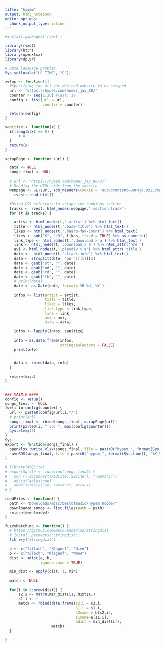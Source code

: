 ```yaml
---
title: "hypem"
output: html_notebook
editor_options: 
  chunk_output_type: inline
---
```


```r
#install.packages('rvest')

library(rvest)
library(httr)
library(openxlsx)
library(dplyr)

# Date language problem
Sys.setlocale("LC_TIME", "C");

setup <- function(){
  #Specifying the url for desired website to be scraped
  url <- 'https://hypem.com/homer_jay_88/'
  counter <- seq(1:20) #last: 19
  config <- list(url = url,
                 counter = counter)
  
  return(config)
}

sanitize <- function(x) {
  if(length(x) == 0) {
      x = "-"
  }
  return(x)
}

scrapPage <- function (url) {

  data <- NULL
  songs_final <- NULL
  
  # url <- "https://hypem.com/homer_jay_88/3/"
  # Reading the HTML code from the website
  webpage <- GET(url, add_headers(Cookie = 'eupubconsent=BOPbjdJOz2EcxAKAhAENAAAAyAAAAA; euconsent=BOPbjdJOz2EcxAKAhBENDK-AAAAvhr_7__7-_9_-_f__9uj3Gr_v_f__32ccL59v3h_7v-_7fi_-1nV4-_1vft9ydk1-5dtDztp507iakiPHmqNeb9n_mz1eZpRP58k09j5337Mw_v8_v-b7JCPN_Y3v-8K4; __utma=1717032.834699411.1538646883.1538646883.1538646883.1; googlepersonalization=Oyav2XOz2EcxgA; AUTH=03%3Aa82e12bba5187666ec4fc01f77b93440%3A1518848539%3A1349411633%3A09-AT')) %>%
    rvest::read_html()
  
  #Using CSS selectors to scrape the rankings section
  tracks <- rvest::html_nodes(webpage,'.section-track')
  for (t in tracks) {

    artist <- html_nodes(t,'.artist') %>% html_text()
    title <- html_nodes(t,'.base-title') %>% html_text()
    likes <- html_nodes(t,'.haarp-fav-count') %>% html_text() 
    likes <- sub("K", "e3", likes, fixed = TRUE) %>% as.numeric()
    link_type <- html_nodes(t,'.download > a') %>% html_text()
    link <- html_nodes(t,'.download > a') %>% html_attr('href')
    avi <- html_nodes(t,'.playdiv > a') %>% html_attr('title')
    date <-  html_nodes(t,'.track-info') %>% html_text()
    date <- strsplit(date, "on ")[[1]][2]
    date <- gsub("st", "", date)
    date <- gsub("nd", "", date)
    date <- gsub("rd", "", date)
    date <- gsub("th", "", date)
    # print(date)
    date <- as.Date(date, format='%B %d, %Y')
    
    infos <- list(artist = artist, 
                  title = title, 
                  likes = likes, 
                  link_type = link_type, 
                  link = link,
                  avi = avi,
                  date = date)

    infos <- lapply(infos, sanitize)
    
    info = as.data.frame(infos, 
                         stringsAsFactors = FALSE)
    print(info)

    
    data <- rbind(data, info)
  }
  
  return(data)
}


### MAIN.R ####
config <- setup()
songs_final <- NULL
for(i in config$counter) {
  url <- paste0(config$url,i,"/")
  # print(url)
  songs_final <- rbind(songs_final, scrapPage(url))
  print(paste0(i, " von ", max(config$counter)))
  Sys.sleep(3)
}
Sys
export <- function(songs_final) {
  openxlsx::write.xlsx(songs_final, file = paste0("hypem_", format(Sys.time(), "%Y_%m_%d") ,".xlsx"))
  saveRDS(songs_final, file = paste0("hypem_", format(Sys.time(), "%Y_%m_%d") ,".RDS"))
}

# library(RSQLite)
# exportSqlite <- function(songs_final) {
#   con <- dbConnect(RSQLite::SQLite(), ":memory:")
#   dbListTables(con)
#   dbWriteTable(con, "mtcars", mtcars)
# }

readFiles <- function() {
  path <- "Downloads/misc/bestofmusic/hypem Kopie/"
  downloaded_songs <- list.files(path = path)
  return(downloaded)
}

fuzzyMatching <- function() {
  # https://github.com/markvanderloo/stringdist
  # install.packages("stringdist")
  library("stringdist")
  
  a <- c("Villach", "Klagenf", "Wien")
  b <- c("Vilach", "Klagenf", "Wene")
  dist <- adist(a, b, 
                ignore.case = TRUE)
  
  min_dist <- apply(dist, 1, min)
  
  match <- NULL  
  
  for(i in 1:nrow(dist)) {
      s2.i <- match(min_dist[i], dist[i])
      s1.i <- i
      match <- rbind(data.frame(s2.i = s2.i,
                                s1.i = s1.i,
                                s2name = b[s2.i], 
                                s1name=a[s1.i], 
                                adist = min_dist[i]),
                     match)
  }
  
}

```
